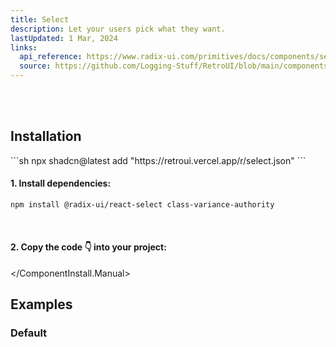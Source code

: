 ```yaml
---
title: Select
description: Let your users pick what they want.
lastUpdated: 1 Mar, 2024
links:
  api_reference: https://www.radix-ui.com/primitives/docs/components/select#api-reference
  source: https://github.com/Logging-Stuff/RetroUI/blob/main/components/retroui/Select.tsx
---
```


<ComponentShowcase name="select-style-default" />
<br />
<br />

## Installation

<ComponentInstall>
  <ComponentInstall.Cli>
    ```sh
npx shadcn@latest add "https://retroui.vercel.app/r/select.json"
    ```
  </ComponentInstall.Cli>
  <ComponentInstall.Manual>
  
#### 1. Install dependencies:

```sh
npm install @radix-ui/react-select class-variance-authority
```

<br />

#### 2. Copy the code 👇 into your project:

<ComponentSource name="select" />

  </ComponentInstall.Manual>
</ComponentInstall>

## Examples

### Default

<ComponentShowcase name="select-style-default" />
